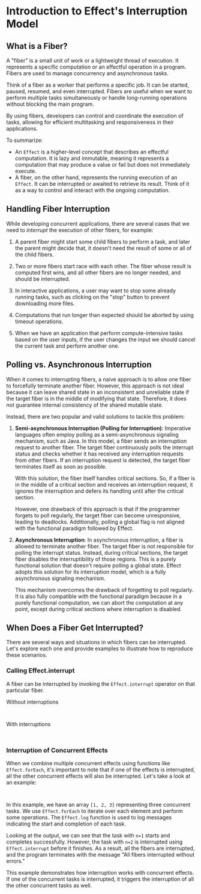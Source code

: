 
# Introduction to Effect's Interruption Model

## What is a Fiber?

A "fiber" is a small unit of work or a lightweight thread of execution. It represents a specific computation or an effectful operation in a program. Fibers are used to manage concurrency and asynchronous tasks.

Think of a fiber as a worker that performs a specific job. It can be started, paused, resumed, and even interrupted. Fibers are useful when we want to perform multiple tasks simultaneously or handle long-running operations without blocking the main program.

By using fibers, developers can control and coordinate the execution of tasks, allowing for efficient multitasking and responsiveness in their applications.

To summarize:

- An `Effect` is a higher-level concept that describes an effectful computation. It is lazy and immutable, meaning it represents a computation that may produce a value or fail but does not immediately execute.
- A fiber, on the other hand, represents the running execution of an `Effect`. It can be interrupted or awaited to retrieve its result. Think of it as a way to control and interact with the ongoing computation.

## Handling Fiber Interruption

While developing concurrent applications, there are several cases that we need to _interrupt_ the execution of other fibers, for example:

1. A parent fiber might start some child fibers to perform a task, and later the parent might decide that, it doesn't need the result of some or all of the child fibers.

2. Two or more fibers start race with each other. The fiber whose result is computed first wins, and all other fibers are no longer needed, and should be interrupted.

3. In interactive applications, a user may want to stop some already running tasks, such as clicking on the "stop" button to prevent downloading more files.

4. Computations that run longer than expected should be aborted by using timeout operations.

5. When we have an application that perform compute-intensive tasks based on the user inputs, if the user changes the input we should cancel the current task and perform another one.

## Polling vs. Asynchronous Interruption

When it comes to interrupting fibers, a naive approach is to allow one fiber to forcefully terminate another fiber. However, this approach is not ideal because it can leave shared state in an inconsistent and unreliable state if the target fiber is in the middle of modifying that state. Therefore, it does not guarantee internal consistency of the shared mutable state.

Instead, there are two popular and valid solutions to tackle this problem:

1. **Semi-asynchronous Interruption (Polling for Interruption)**: Imperative languages often employ polling as a semi-asynchronous signaling mechanism, such as Java. In this model, a fiber sends an interruption request to another fiber. The target fiber continuously polls the interrupt status and checks whether it has received any interruption requests from other fibers. If an interruption request is detected, the target fiber terminates itself as soon as possible.

   With this solution, the fiber itself handles critical sections. So, if a fiber is in the middle of a critical section and receives an interruption request, it ignores the interruption and defers its handling until after the critical section.

   However, one drawback of this approach is that if the programmer forgets to poll regularly, the target fiber can become unresponsive, leading to deadlocks. Additionally, polling a global flag is not aligned with the functional paradigm followed by Effect.

2. **Asynchronous Interruption**: In asynchronous interruption, a fiber is allowed to terminate another fiber. The target fiber is not responsible for polling the interrupt status. Instead, during critical sections, the target fiber disables the interruptibility of those regions. This is a purely functional solution that doesn't require polling a global state. Effect adopts this solution for its interruption model, which is a fully asynchronous signaling mechanism.

   This mechanism overcomes the drawback of forgetting to poll regularly. It is also fully compatible with the functional paradigm because in a purely functional computation, we can abort the computation at any point, except during critical sections where interruption is disabled.

## When Does a Fiber Get Interrupted?

There are several ways and situations in which fibers can be interrupted. Let's explore each one and provide examples to illustrate how to reproduce these scenarios.

### Calling Effect.interrupt

A fiber can be interrupted by invoking the `Effect.interrupt` operator on that particular fiber.

Without interruptions

<Tabs>
<Tab>

```ts file=<rootDir>/src/tutorial/interruption-model/without-interruptions-pipe.ts

```

</Tab>
<Tab>

```ts file=<rootDir>/src/tutorial/interruption-model/without-interruptions-gen.ts

```

</Tab>
</Tabs>

With interruptions

<Tabs>
<Tab>

```ts {5} file=<rootDir>/src/tutorial/interruption-model/with-interruptions-pipe.ts

```

</Tab>
<Tab>

```ts {6} file=<rootDir>/src/tutorial/interruption-model/with-interruptions-gen.ts

```

</Tab>
</Tabs>

### Interruption of Concurrent Effects

When we combine multiple concurrent effects using functions like `Effect.forEach`, it's important to note that if one of the effects is interrupted, all the other concurrent effects will also be interrupted. Let's take a look at an example:

<Tabs>
<Tab>

```ts file=<rootDir>/src/tutorial/interruption-model/concurrent-pipe.ts

```

</Tab>
<Tab>

```ts file=<rootDir>/src/tutorial/interruption-model/concurrent-gen.ts

```

</Tab>
</Tabs>

In this example, we have an array `[1, 2, 3]` representing three concurrent tasks. We use `Effect.forEach` to iterate over each element and perform some operations. The `Effect.log` function is used to log messages indicating the start and completion of each task.

Looking at the output, we can see that the task with `n=1` starts and completes successfully. However, the task with `n=2` is interrupted using `Effect.interrupt` before it finishes. As a result, all the fibers are interrupted, and the program terminates with the message "All fibers interrupted without errors."

This example demonstrates how interruption works with concurrent effects. If one of the concurrent tasks is interrupted, it triggers the interruption of all the other concurrent tasks as well.
